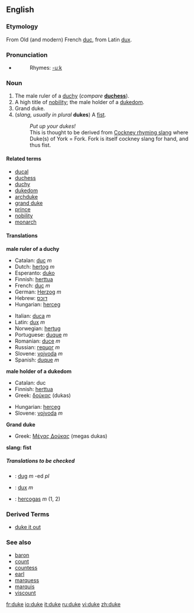 {{see|Duke}}
==English==
===Etymology===
From Old (and modern) French [[duc]], from Latin [[dux]].

===Pronunciation===
{{IPA|/dju:k/ (''Commonwealth''), /du:k/ (''US'')}}
*{{audio|en-us-duke.ogg|Audio (US)}}
*:Rhymes: [[Rhymes:English:-uːk|-uːk]]

===Noun===
{{en-noun}}

#The male ruler of a [[duchy]] (''compare'' '''[[duchess]]''').
#A high title of [[nobility]]; the male holder of a [[dukedom]].
#Grand duke.
#(''slang, usually in plural'' '''dukes''') A [[fist]].
#:''Put up your dukes!'' 
#:This is thought to be derived from [[Wikipedia:Cockney rhyming slang|Cockney rhyming slang]] where Duke(s) of York = Fork. Fork is itself cockney slang for hand, and thus fist.
{{wikipedia}}

====Related terms====
*[[ducal]]
*[[duchess]]
*[[duchy]]
*[[dukedom]]
*[[archduke]]
*[[grand duke]]
*[[prince]]
*[[nobility]]
*[[monarch]]

====Translations====

'''male ruler of a duchy'''
{{top}}
*Catalan: [[duc]] ''m''
*Dutch: [[hertog]] ''m''
*Esperanto: [[duko]]
*Finnish: [[herttua]]
*French: [[duc]] ''m''
*German: [[Herzog]] ''m''
*Hebrew: [[דוכס]]
*Hungarian: [[herceg]]
{{mid}}
*Italian: [[duca]] ''m''
*Latin: [[dux]] ''m''
*Norwegian: [[hertug]]
*Portuguese: [[duque]] ''m''
*Romanian: [[duce]] ''m''
*Russian: [[герцог]] ''m''
*Slovene: [[vojvoda]] ''m''
*Spanish: [[duque]] ''m''

{{bottom}}

'''male holder of a dukedom'''
{{top}}
*Catalan: duc
*Finnish: [[herttua]]
*Greek: [[δούκας]] (dukas)
{{mid}}
*Hungarian: [[herceg]]
*Slovene: [[vojvoda]] ''m''
{{bottom}}

'''Grand duke'''
{{top}}
*Greek: [[Μέγας Δούκας]] (megas dukas) {{m}}
{{mid}}
{{bottom}}

'''slang: fist'''
{{top}}
{{mid}}
{{bottom}}

=====Translations to be checked=====
<!--Remove this section once all of the translations below have been moved into the tables above.-->
{{checktrans}}

*{{ttbc|Breton}}: [[dug]] ''m'' -ed ''pl''
*{{ttbc|Latin}}: [[dux]] ''m''
*{{ttbc|Lithuanian}}: [[hercogas]] ''m'' (1, 2)

===Derived Terms===
*[[duke it out]]

===See also===
*[[baron]]
*[[count]]
*[[countess]]
*[[earl]]
*[[marquess]]
*[[marquis]]
*[[viscount]]

[[fr:duke]]
[[io:duke]]
[[it:duke]]
[[ru:duke]]
[[vi:duke]]
[[zh:duke]]